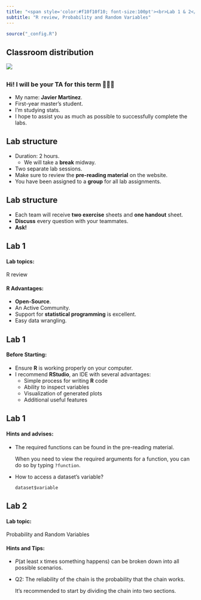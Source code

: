 ```yaml
---
title: "<span style='color:#f10f10f10; font-size:100pt'><br>Lab 1 & 2</span>"
subtitle: "R review, Probability and Random Variables"
---
```


```r
source("_config.R")
```

## Classroom distribution {background-image="frmt/normal-background-1.png"}

![](figs/Lab_seatingplan.png){fig-align="center"}

## {background-image="frmt/normal-background-1.png"}

### Hi! I will be your TA for this term 🙋🏽‍♂️

::: incremental
-   My name: **Javier Martínez**.
-   First-year master's student.
-   I'm studying stats.
-   I hope to assist you as much as possible to successfully complete the labs.
:::

## Lab structure {background-image="frmt/normal-background-1.png"}

::: incremental
-   Duration: 2 hours.
    -   We will take a **break** midway.
-   Two separate lab sessions.
-   Make sure to review the **pre-reading material** on the website.
-   You have been assigned to a **group** for all lab assignments.
:::

## Lab structure {background-image="frmt/normal-background-1.png"}

::: incremental
-   Each team will receive **two exercise** sheets and **one handout** sheet.
-   **Discuss** every question with your teammates.
-   **Ask!**
:::

## Lab 1 {background-image="frmt/normal-background-1.png"}

#### Lab topics:

R review

#### R Advantages:

-   **Open-Source**.
-   An Active Community.
-   Support for **statistical programming** is excellent.
-   Easy data wrangling.

## Lab 1 {background-image="frmt/normal-background-1.png"}

#### Before Starting:

- Ensure **R** is working properly on your computer.
- I recommend  **RStudio**, an IDE with several advantages:
    - Simple process for writing **R** code
    - Ability to inspect variables
    - Visualization of generated plots
    - Additional useful features

## Lab 1 {background-image="frmt/normal-background-1.png"}

#### Hints and advises:

-   The required functions can be found in the pre-reading material.
    
    When you need to view the required arguments for a function, you can do so by typing `?function`.
-   How to access a dataset's variable? 
    
    `dataset$variable`
    
    

## Lab 2 {background-image="frmt/normal-background-1.png"}

#### Lab topic:

Probability and Random Variables

#### Hints and Tips:
::: {style='font-size:1em'}
- $P(\text{at least x times something happens})$ can be broken down into all possible scenarios.
- Q2: The reliability of the chain is the probability that the chain works.
  
    It's recommended to start by dividing the chain into two sections.
    
:::


